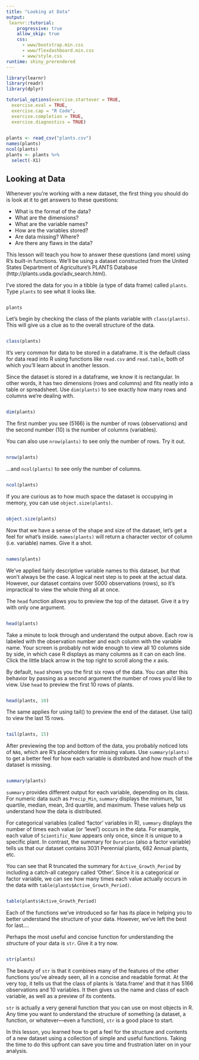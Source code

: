 ```yaml
---
title: "Looking at Data"
output: 
 learnr::tutorial:
    progressive: true
    allow_skip: true
    css:
      - www/bootstrap.min.css
      - www/flexdashboard.min.css
      - www/style.css
runtime: shiny_prerendered
---
```


```r
library(learnr)
library(readr)
library(dplyr)

tutorial_options(exercise.startover = TRUE,
  exercise.eval = TRUE, 
  exercise.cap = "R Code",
  exercise.completion = TRUE,
  exercise.diagnostics = TRUE)
  

plants <- read_csv("plants.csv")
names(plants)
ncol(plants)
plants <- plants %>% 
  select(-X1)
```

## Looking at Data

Whenever you're working with a new dataset, the first thing you should do is look at it to get answers to these questions: 

* What is the format of the data?     
* What are the dimensions?    
* What are the variable names?    
* How are the variables stored?    
* Are data missing? Where?    
* Are there any flaws in the data?

This lesson will teach you how to answer these questions (and more) using R's built-in functions. We'll be using a dataset constructed from the United States Department of Agriculture's PLANTS Database (http://plants.usda.gov/adv_search.html).

I've stored the data for you in a tibble (a type of data frame) called `plants`. Type `plants` to see what it looks like. 

```r

```
```r
plants
```

Let's begin by checking the class of the plants variable with `class(plants)`. This will give us a clue as to the overall structure of the data.

```r

```
```r
class(plants)
```

It's very common for data to be stored in a dataframe. It is the default class for data read into R using functions like `read.csv` and `read.table`, both of which you'll learn about in another lesson.

Since the dataset is stored in a dataframe, we know it is rectangular. In other words, it has two dimensions (rows and columns) and fits neatly into a table or spreadsheet. Use `dim(plants)` to see exactly how many rows and columns we're dealing with.

```r

```
```r
dim(plants)
```

The first number you see (5166) is the number of rows (observations) and the second number (10) is the number of columns (variables).

You can also use `nrow(plants)` to see only the number of rows. Try it out.

```r

```
```r
nrow(plants)
```

...and `ncol(plants)` to see only the number of columns.

```r

```
```r
ncol(plants)
```

If you are curious as to how much space the dataset is occupying in memory, you can use `object.size(plants)`.

```r

```
```r
object.size(plants)
```

Now that we have a sense of the shape and size of the dataset, let's get a feel for what's inside. `names(plants)` will return a character vector of column (i.e. variable) names. Give it a shot.

```r

```
```r
names(plants)
```

We've applied fairly descriptive variable names to this dataset, but that won't always be the case. A logical next step is to peek at the actual data. However, our dataset contains over 5000 observations (rows), so it's impractical to view the whole thing all at once.

The `head` function allows you to preview the top of the dataset. Give it a try with only one argument.

```r

```
```r
head(plants)
```

Take a minute to look through and understand the output above. Each row is labeled with the observation number and each column with the variable name. Your screen is probably not wide enough to view all 10 columns side by side, in which case R displays as many columns as it can on each line. Click the little black arrow in the top right to scroll along the $\displaystyle x$ axis.

By default, `head` shows you the first six rows of the data. You can alter this behavior by passing as a second argument the number of rows you'd like to view. Use `head` to preview the first 10 rows of plants.

```r

```
```r
head(plants, 10)
```

The same applies for using tail() to preview the end of the dataset. Use tail() to view the last 15 rows.

```r

```
```r
tail(plants, 15)
```

After previewing the top and bottom of the data, you probably noticed lots of `NA`s, which are R's placeholders for missing values. Use `summary(plants)` to get a better feel for how each variable is distributed and how much of the dataset is missing.

```r

```
```r
summary(plants)
```

`summary` provides different output for each variable, depending on its class. For numeric data such as `Precip_Min`, `summary` displays the minimum, 1st quartile, median, mean, 3rd quartile, and maximum. These values help us understand how the data is distributed.

For categorical variables (called 'factor' variables in R), `summary` displays the number of times each value (or 'level') occurs in the data. For example, each value of `Scientific_Name` appears only once, since it is unique to a specific plant. In contrast, the summary for `Duration` (also a factor variable) tells us that our dataset contains 3031 Perennial plants, 682 Annual plants, etc.

You can see that R truncated the summary for `Active_Growth_Period` by including a catch-all category called 'Other'. Since it is a categorical or factor variable, we can see how many times each value actually occurs in the data with `table(plants$Active_Growth_Period)`.

```r

```
```r
table(plants$Active_Growth_Period)
```

Each of the functions we've introduced so far has its place in helping you to better understand the structure of your data. However, we've left the best for last....

Perhaps the most useful and concise function for understanding the *str*ucture of your data is `str`. Give it a try now.

```r

```
```r
str(plants)
```

The beauty of `str` is that it combines many of the features of the other functions you've already seen, all in a concise and readable format. At the very top, it tells us that the class of plants is 'data.frame' and that it has 5166 observations and 10 variables. It then gives us the name and class of each variable, as well as a preview of its contents.

`str` is actually a very general function that you can use on most objects in R. Any time you want to understand the structure of something (a dataset, a function, or whatever---even a function), `str` is a good place to start.

In this lesson, you learned how to get a feel for the structure and contents of a new dataset using a collection of simple and useful functions. Taking the time to do this upfront can save you time and frustration later on in your analysis.